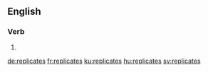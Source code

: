 ==English==

===Verb===
{{head|en}}

# {{en-third-person singular of|replicate}}

[[de:replicates]]
[[fr:replicates]]
[[ku:replicates]]
[[hu:replicates]]
[[sv:replicates]]